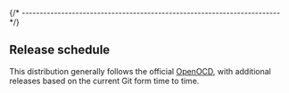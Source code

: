 
{/* ------------------------------------------------------------------------ */}

## Release schedule

This distribution generally follows the official
[OpenOCD](https://openocd.org), with
additional releases based on the current Git form time to time.
